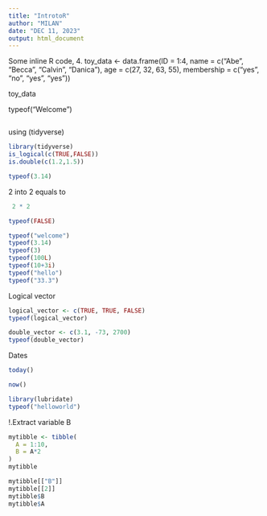 ```yaml
---
title: "IntrotoR"
author: "MILAN"
date: "DEC 11, 2023"
output: html_document
---
```


Some inline R code, 4.
toy_data <- data.frame(ID = 1:4,
name = c("Abe", "Becca", "Calvin", "Danica"),
age = c(27, 32, 63, 55),
membership = c("yes", "no", "yes", "yes"))

toy_data

typeof("Welcome")
```r

```
using (tidyverse)
```r
library(tidyverse)
is_logical(c(TRUE,FALSE))
is.double(c(1.2,1.5))
```


```r
typeof(3.14)
```

2 into 2 equals to 
```r
 2 * 2
```

```r
typeof(FALSE)
```

```r
typeof("welcome")
typeof(3.14)
typeof(3)
typeof(100L)
typeof(10+3i)
typeof("hello")
typeof("33.3")
```

Logical vector
```r
logical_vector <- c(TRUE, TRUE, FALSE)
typeof(logical_vector)
```

```r
double_vector <- c(3.1, -73, 2700)
typeof(double_vector)
```

Dates
```r
today()
```
```r
now()

library(lubridate)
typeof("helloworld")

```

!.Extract variable B
```r
mytibble <- tibble(
  A = 1:10,
  B = A*2
)
mytibble

mytibble[["B"]]
mytibble[[2]]
mytibble$B
mytibble$A


```





